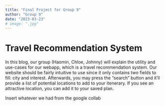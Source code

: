 ```yaml
---
title: "Final Project for Group 9"
author: "Group 9"
date: "2023-03-23"
# image: ".jpg"
---
```


# Travel Recommendation System

In this blog, our group (Haomin, Chloe, Johnny) will explain the utility and use-cases for our webapp, which is a travel recommendation system. Our website should be fairly intuitive to use since it only contains two fields to fill: city and interest. Afterwards, you may press the "search" button and it'll provide a list of potential locations to add to your itenerary. If you see an attractive location, you can add it to your saved plan.

Insert whatever we had from the google collab